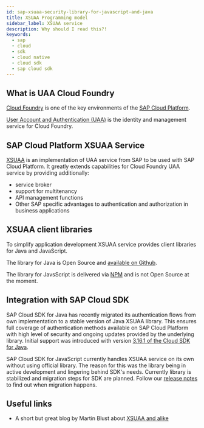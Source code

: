 ```yaml
---
id: sap-xsuaa-security-library-for-javascript-and-java
title: XSUAA Programming model
sidebar_label: XSUAA service
description: Why should I read this?!
keywords:
  - sap
  - cloud
  - sdk
  - cloud native
  - cloud sdk
  - sap cloud sdk
---
```


## What is UAA Cloud Foundry

[Cloud Foundry](https://help.sap.com/viewer/3504ec5ef16548778610c7e89cc0eac3/Cloud/en-US/9c7092c7b7ae4d49bc8ae35fdd0e0b18.html) is one of the key environments of the [SAP Cloud Platform](https://www.sap.com/products/cloud-platform.html).

[User Account and Authentication (UAA)](https://docs.cloudfoundry.org/concepts/architecture/uaa.html) is the identity and management service for Cloud Foundry.

## SAP Cloud Platform XSUAA Service

[XSUAA](https://help.sap.com/viewer/65de2977205c403bbc107264b8eccf4b/Cloud/en-US/ea0281368f11472b8d2b145a2a28666c.html) is an implementation of UAA service from SAP to be used with SAP Cloud Platform. It greatly extends capabilities for Cloud Foundry UAA service by providing additionally:

- service broker
- support for multitenancy
- API management functions
- Other SAP specific advantages to authentication and authorization in business applications

## XSUAA client libraries

To simplify application development XSUAA service provides client libraries for Java and JavaScript.

The library for Java is Open Source and [available on Github](https://github.com/SAP/cloud-security-xsuaa-integration).

The library for JavsScript is delivered via [NPM](https://www.npmjs.com/package/@sap/xssec) and is not Open Source at the moment.

## Integration with SAP Cloud SDK

SAP Cloud SDK for Java has recently migrated its authentication flows from own implementation to a stable version of Java XSUAA library. This ensures full coverage of authentication methods available on SAP Cloud Platform with high level of security and ongoing updates provided by the underlying library. Initial support was introduced with version [3.16.1 of the Cloud SDK for Java](../java/release-notes-sap-cloud-sdk-for-java#3161).

SAP Cloud SDK for JavaScript currently handles XSUAA service on its own without using official library. The reason for this was the library being in active development and lingering behind SDK's needs. Currently library is stabilized and migration steps for SDK are planned. Follow our [release notes](../js/release-notes-sap-cloud-sdk-for-javascript-and-typescript) to find out when migration happens.

## Useful links

- A short but great blog by Martin Blust about [XSUAA and alike](https://blogs.sap.com/2019/01/07/uaa-xsuaa-platform-uaa-cfuaa-what-is-it-all-about/)

